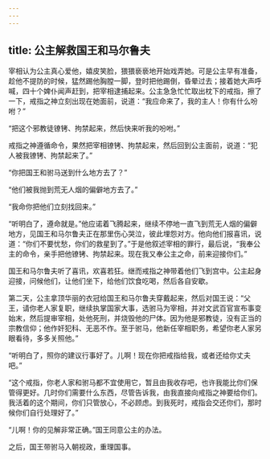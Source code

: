 ```yaml
---
---
---
```

title: 公主解救国王和马尔鲁夫
---




宰相认为公主真心爱他，嬉皮笑脸，猥猥亵亵地开始戏弄她。可是公主早有准备，趁他不提防的时候，猛然踢他胸膛一脚，登时把他踢倒，昏晕过去；接着她大声呼喊，四十个婢仆闻声赶到，把宰相逮捕起来。公主急急忙忙取出枕下的戒指，擦了一下，戒指之神立刻出现在她面前，说道：“我应命来了，我的主人！你有什么吩咐？”

“把这个邪教徒镣铐、拘禁起来，然后快来听我的吩咐。”

戒指之神遵循命令，果然把宰相镣铐、拘禁起来，然后回到公主面前，说道：“犯人被我镣铐、拘禁起来了。”

“你把国王和驸马送到什么地方去了？”

“他们被我抛到荒无人烟的偏僻地方去了。”

“我命你把他们立刻找回来。”

“听明白了，遵命就是。”他应诺着飞腾起来，继续不停地一直飞到荒无人烟的偏僻地方，见国王和马尔鲁夫正在那里伤心哭泣，彼此埋怨对方。他向他们报喜讯，说道：“你们不要忧愁，你们的救星到了。”于是他叙述宰相的罪行，最后说，“我奉公主的命令，亲手把他镣铐、拘禁起来。现在我又奉公主之命，前来迎接你们。”

国王和马尔鲁夫听了喜讯，欢喜若狂。继而戒指之神带着他们飞到宫中。公主起身迎接，问候他们，让他们坐下，给他们饮食吃喝，然后各自安歇。

第二天，公主拿顶华丽的衣冠给国王和马尔鲁夫穿戴起来，然后对国王说：“父王，请你老人家复职，继续执掌国家大事，选驸马为宰相，并对文武百官宣布事变始末，然后提审宰相，处他死刑，并烧毁他的尸体。因为他是邪教徒，没有正当的宗教信仰；他作奸犯科、无恶不作。至于驸马，他新任宰相职务，希望你老人家另眼看待，多多关照他。”

“听明白了，照你的建议行事好了。儿啊！现在你把戒指给我，或者还给你丈夫吧。”

“这个戒指，你老人家和驸马都不宜使用它，暂且由我收存吧，也许我能比你们保管得更好。几时你们需要什么东西，尽管告诉我，由我直接向戒指之神要给你们。我活着的这个期间，你们只管放心，不必顾虑。到我死时，戒指会交还你们，那时候你们自行处理好了。”

“儿啊！你的见解非常正确。”国王同意公主的办法。

之后，国王带驸马入朝视政，重理国事。